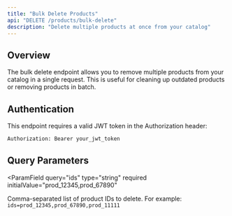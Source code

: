 ```yaml
---
title: "Bulk Delete Products"
api: "DELETE /products/bulk-delete"
description: "Delete multiple products at once from your catalog"
---
```


## Overview

The bulk delete endpoint allows you to remove multiple products from your catalog in a single request. This is useful for cleaning up outdated products or removing products in batch.

## Authentication

This endpoint requires a valid JWT token in the Authorization header:
```bash
Authorization: Bearer your_jwt_token
```

## Query Parameters

<ParamField
  query="ids"
  type="string"
  required
  initialValue="prod_12345,prod_67890"
>
  Comma-separated list of product IDs to delete. For example: `ids=prod_12345,prod_67890,prod_11111`
</ParamField>
 